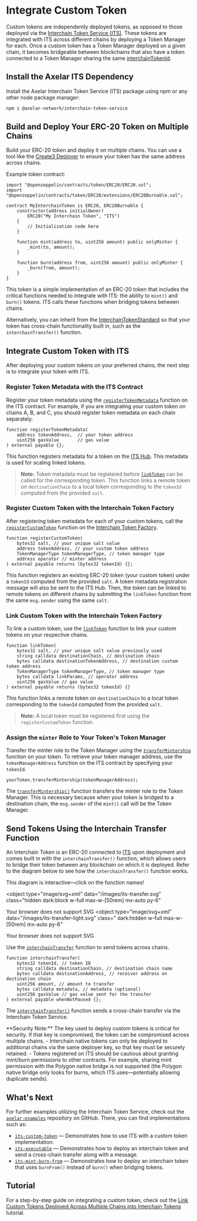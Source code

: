
# Integrate Custom Token

Custom tokens are independently deployed tokens, as opposed to those deployed via the [Interchain Token Service (ITS)](https://github.com/axelarnetwork/interchain-token-service/blob/main/contracts/InterchainTokenService.sol). These tokens are integrated with ITS across different chains by deploying a Token Manager for each. Once a custom token has a Token Manager deployed on a given chain, it becomes bridgeable between blockchains that also have a token connected to a Token Manager sharing the same [interchainTokenId](https://github.com/axelarnetwork/interchain-token-service/blob/v/contracts/InterchainTokenFactory.sol#L94).

## Install the Axelar ITS Dependency

Install the Axelar Interchain Token Service (ITS) package using npm or any other node package manager:

```bash
npm i @axelar-network/interchain-token-service
```

## Build and Deploy Your ERC-20 Token on Multiple Chains

Build your ERC-20 token and deploy it on multiple chains. You can use a tool like the [Create3 Deployer](/dev/solidity-utilities/#create3-deployer) to ensure your token has the same address across chains.

Example token contract:

```solidity
import "@openzeppelin/contracts/token/ERC20/ERC20.sol";
import "@openzeppelin/contracts/token/ERC20/extensions/ERC20Burnable.sol";

contract MyInterchainToken is ERC20, ERC20Burnable {
    constructor(address initialOwner)
        ERC20("My Interchain Token", "ITS")
    {
        // Initialization code here
    }

    function mint(address to, uint256 amount) public onlyMinter {
        _mint(to, amount);
    }

    function burn(address from, uint256 amount) public onlyMinter {
        _burn(from, amount);
    }
}
```

This token is a simple implementation of an ERC-20 token that includes the critical functions needed to integrate with ITS: the ability to `mint()` and `burn()` tokens. ITS calls these functions when bridging tokens between chains.

Alternatively, you can inherit from the [InterchainTokenStandard](https://github.com/axelarnetwork/interchain-token-service/blob/main/contracts/interchain-token/InterchainTokenStandard.sol#L12) so that your token has cross-chain functionality built in, such as the `interchainTransfer()` function.

## Integrate Custom Token with ITS

After deploying your custom tokens on your preferred chains, the next step is to integrate your token with ITS.

### Register Token Metadata with the ITS Contract

Register your token metadata using the [`registerTokenMetadata`](https://github.com/axelarnetwork/interchain-token-service/blob/94677f1072da127a0ee7ff5ab6784dcfe11789e8/contracts/InterchainTokenService.sol#L274) function on the ITS contract. For example, if you are integrating your custom token on chains A, B, and C, you should register token metadata on each chain separately.

```solidity
function registerTokenMetadata(
    address tokenAddress,  // your token address
    uint256 gasValue       // gas value
) external payable {};
```

This function registers metadata for a token on the [ITS Hub](/dev/amplifier/its-hub/introduction/). This metadata is used for scaling linked tokens.

> **Note:** Token metadata must be registered before [`linkToken`](https://github.com/axelarnetwork/interchain-token-service/blob/94677f1072da127a0ee7ff5ab6784dcfe11789e8/contracts/InterchainTokenService.sol#L329) can be called for the corresponding token. This function links a remote token on `destinationChain` to a local token corresponding to the `tokenId` computed from the provided `salt`.

### Register Custom Token with the Interchain Token Factory

After registering token metadata for each of your custom tokens, call the [`registerCustomToken`](https://github.com/axelarnetwork/interchain-token-service/blob/cc6ef7282e18c6b2842cbf1098b06161e38ea32e/contracts/InterchainTokenService.sol#L298) function on the [Interchain Token Factory](https://github.com/axelarnetwork/interchain-token-service/blob/main/contracts/InterchainTokenFactory.sol).

```solidity
function registerCustomToken(
    bytes32 salt, // your unique salt value
    address tokenAddress, // your custom token address
    TokenManagerType tokenManagerType, // token manager type
    address operator // minter address
) external payable returns (bytes32 tokenId) {};
```

This function registers an existing ERC-20 token (your custom token) under a `tokenId` computed from the provided `salt`. A token metadata registration message will also be sent to the ITS Hub. Then, the token can be linked to remote tokens on different chains by submitting the `linkToken` function from the same `msg.sender` using the same `salt`.

### Link Custom Token with the Interchain Token Factory

To link a custom token, use the [`linkToken`](https://github.com/axelarnetwork/interchain-token-service/blob/94677f1072da127a0ee7ff5ab6784dcfe11789e8/contracts/InterchainTokenFactory.sol#L541) function to link your custom tokens on your respective chains.

```solidity
function linkToken(
    bytes32 salt, // your unique salt value previously used
    string calldata destinationChain, // destination chain
    bytes calldata destinationTokenAddress, // destination custom token address
    TokenManagerType tokenManagerType, // token manager type
    bytes calldata linkParams, // operator address
    uint256 gasValue // gas value
) external payable returns (bytes32 tokenId) {}
```

This function links a remote token on `destinationChain` to a local token corresponding to the `tokenId` computed from the provided `salt`.

> **Note:** A local token must be registered first using the `registerCustomToken` function.

### Assign the `minter` Role to Your Token's Token Manager

Transfer the minter role to the Token Manager using the [`transferMintership`](https://github.com/axelarnetwork/interchain-token-service/blob/v/contracts/utils/Minter.sol#L31) function on your token. To retrieve your token manager address, use the `tokenManagerAddress` function on the ITS contract by specifying your `tokenId`.

```solidity
yourToken.transferMintership(tokenManagerAddress);
```

The [`transferMintership()`](https://github.com/axelarnetwork/interchain-token-service/blob/main/contracts/utils/Minter.sol#L31) function transfers the minter role to the Token Manager. This is necessary because when your token is bridged to a destination chain, the `msg.sender` of the `mint()` call will be the Token Manager.

## Send Tokens Using the Interchain Transfer Function

An Interchain Token is an ERC-20 connected to [ITS](https://github.com/axelarnetwork/interchain-token-service/blob/main/contracts/InterchainTokenService.sol) upon deployment and comes built in with the `interchainTransfer()` function, which allows users to bridge their token between any blockchain on which it is deployed. Refer to the diagram below to see how the `interchainTransfer()` function works.

<Callout type="warning">
  This diagram is interactive—click on the function names!
</Callout>

<object
  type="image/svg+xml"
  data="/images/its-transfer.svg"
  class="hidden dark:block w-full max-w-[50rem] mx-auto py-6"
>
  Your browser does not support SVG
</object>
<object
  type="image/svg+xml"
  data="/images/its-transfer-light.svg"
  class=" dark:hidden w-full max-w-[50rem] mx-auto py-6"
>
  Your browser does not support SVG
</object>

Use the [`interchainTransfer`](https://github.com/axelarnetwork/interchain-token-service/blob/94677f1072da127a0ee7ff5ab6784dcfe11789e8/contracts/InterchainTokenService.sol#L559) function to send tokens across chains.

```solidity
function interchainTransfer(
    bytes32 tokenId, // token ID
    string calldata destinationChain, // destination chain name
    bytes calldata destinationAddress, // receiver address on destination chain
    uint256 amount, // amount to transfer
    bytes calldata metadata, // metadata (optional)
    uint256 gasValue // gas value sent for the transfer
) external payable whenNotPaused {};
```

The [`interchainTransfer()`](https://github.com/axelarnetwork/interchain-token-service/blob/94677f1072da127a0ee7ff5ab6784dcfe11789e8/contracts/InterchainTokenService.sol#L559) function sends a cross-chain transfer via the Interchain Token Service.

<Callout emoji="🚨">
  **Security Note:** The key used to deploy custom tokens is critical for
  security. If that key is compromised, the token can be compromised across
  multiple chains. - Interchain native tokens can only be deployed to additional
  chains via the same deployer key, so that key must be securely retained. -
  Tokens registered on ITS should be cautious about granting mint/burn
  permissions to other contracts. For example, sharing mint permission with the
  Polygon native bridge is not supported (the Polygon native bridge only looks
  for burns, which ITS uses—potentially allowing duplicate sends).
</Callout>

## What's Next

For further examples utilizing the Interchain Token Service, check out the [`axelar-examples`](https://github.com/axelarnetwork/axelar-examples/tree/main/examples/evm) repository on GitHub. There, you can find implementations such as:

- [`its-custom-token`](https://github.com/axelarnetwork/axelar-examples/tree/main/examples/evm/its-custom-token) — Demonstrates how to use ITS with a custom token implementation.
- [`its-executable`](https://github.com/axelarnetwork/axelar-examples/tree/main/examples/evm/its-executable) — Demonstrates how to deploy an interchain token and send a cross-chain transfer along with a message.
- [`its-mint-burn-from`](https://github.com/axelarnetwork/axelar-examples/tree/main/examples/evm/its-mint-burn-from) — Demonstrates how to deploy an interchain token that uses `burnFrom()` instead of `burn()` when bridging tokens.

## Tutorial

For a step-by-step guide on integrating a custom token, check out the [Link Custom Tokens Deployed Across Multiple Chains into Interchain Tokens](/dev/send-tokens/interchain-tokens/developer-guides/link-custom-tokens-deployed-across-multiple-chains-into-interchain-tokens/) tutorial.
